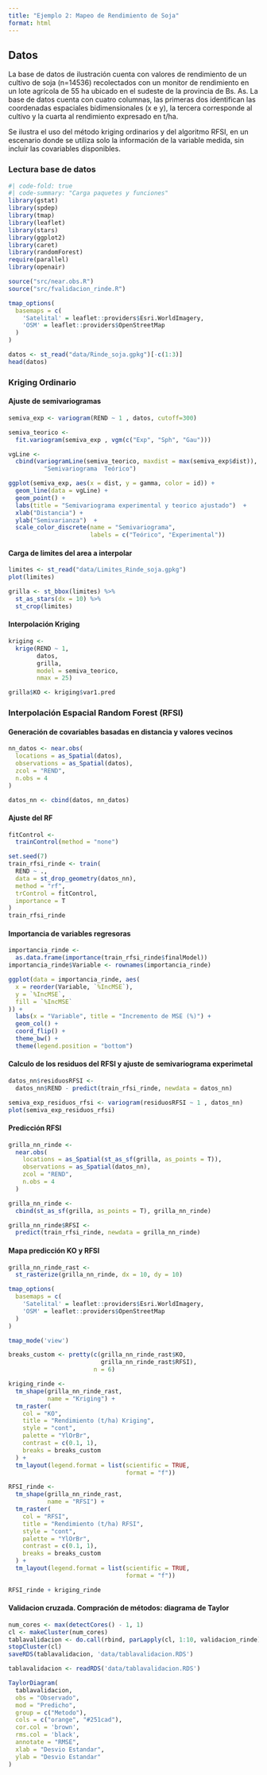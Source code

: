 ```yaml
---
title: "Ejemplo 2: Mapeo de Rendimiento de Soja"
format: html
---
```


## Datos
La base de datos de ilustración cuenta con valores de rendimiento de un cultivo de soja (n=14536) recolectados con un monitor de rendimiento en un lote agrícola de 55 ha ubicado en el sudeste de la provincia de Bs. As. La base de datos cuenta con cuatro columnas, las primeras dos identifican las coordenadas espaciales bidimensionales (x e y), la tercera corresponde al cultivo y la cuarta al rendimiento expresado en t/ha.

Se ilustra el uso del método kriging ordinarios y del algoritmo RFSI, en un escenario donde se utiliza solo la información de la variable medida, sin incluir las covariables disponibles. 


### Lectura base de datos

```r
#| code-fold: true
#| code-summary: "Carga paquetes y funciones"
library(gstat)
library(spdep)
library(tmap)
library(leaflet)
library(stars)
library(ggplot2)
library(caret)
library(randomForest)
require(parallel)
library(openair)

source("src/near.obs.R")
source("src/fvalidacion_rinde.R")

tmap_options(
  basemaps = c(
    'Satelital' = leaflet::providers$Esri.WorldImagery,
    'OSM' = leaflet::providers$OpenStreetMap
  )
)
```


```r
datos <- st_read("data/Rinde_soja.gpkg")[-c(1:3)]
head(datos)
```

### Kriging Ordinario 

#### Ajuste de semivariogramas

```r
semiva_exp <- variogram(REND ~ 1 , datos, cutoff=300)

semiva_teorico <-
  fit.variogram(semiva_exp , vgm(c("Exp", "Sph", "Gau")))

vgLine <-
  cbind(variogramLine(semiva_teorico, maxdist = max(semiva_exp$dist)), id =
          "Semivariograma  Teórico")

ggplot(semiva_exp, aes(x = dist, y = gamma, color = id)) +
  geom_line(data = vgLine) +
  geom_point() +
  labs(title = "Semivariograma experimental y teorico ajustado")  +
  xlab("Distancia") +
  ylab("Semivarianza")  +
  scale_color_discrete(name = "Semivariograma",
                       labels = c("Teórico", "Experimental"))

```

#### Carga de limites del area a interpolar
```r
limites <- st_read("data/Limites_Rinde_soja.gpkg")
plot(limites)

grilla <- st_bbox(limites) %>%
  st_as_stars(dx = 10) %>%
  st_crop(limites)

```

#### Interpolación Kriging
```r
kriging <-
  krige(REND ~ 1,
        datos,
        grilla,
        model = semiva_teorico,
        nmax = 25)

grilla$KO <- kriging$var1.pred
```

### Interpolación Espacial Random Forest (RFSI)

#### Generación de covariables basadas en distancia y valores vecinos
```r
nn_datos <- near.obs(
  locations = as_Spatial(datos),
  observations = as_Spatial(datos),
  zcol = "REND",
  n.obs = 4
)

datos_nn <- cbind(datos, nn_datos)
```

#### Ajuste del RF
```r
fitControl <-
  trainControl(method = "none")

set.seed(7)
train_rfsi_rinde <- train(
  REND ~ .,
  data = st_drop_geometry(datos_nn),
  method = "rf",
  trControl = fitControl,
  importance = T
)
train_rfsi_rinde
```

#### Importancia de variables regresoras
```r
importancia_rinde <-
  as.data.frame(importance(train_rfsi_rinde$finalModel))
importancia_rinde$Variable <- rownames(importancia_rinde)

ggplot(data = importancia_rinde, aes(
  x = reorder(Variable, `%IncMSE`),
  y = `%IncMSE`,
  fill = `%IncMSE`
)) +
  labs(x = "Variable", title = "Incremento de MSE (%)") +
  geom_col() +
  coord_flip() +
  theme_bw() +
  theme(legend.position = "bottom")
```

#### Calculo de los residuos del RFSI y ajuste de semivariograma experimetal

```r
datos_nn$residuosRFSI <-
  datos_nn$REND - predict(train_rfsi_rinde, newdata = datos_nn)

semiva_exp_residuos_rfsi <- variogram(residuosRFSI ~ 1 , datos_nn)
plot(semiva_exp_residuos_rfsi)
```


#### Predicción RFSI

```r
grilla_nn_rinde <-
  near.obs(
    locations = as_Spatial(st_as_sf(grilla, as_points = T)),
    observations = as_Spatial(datos_nn),
    zcol = "REND",
    n.obs = 4
  )

grilla_nn_rinde <-
  cbind(st_as_sf(grilla, as_points = T), grilla_nn_rinde)

grilla_nn_rinde$RFSI <-
  predict(train_rfsi_rinde, newdata = grilla_nn_rinde)
```

#### Mapa predicción KO y RFSI

```r
grilla_nn_rinde_rast <-
  st_rasterize(grilla_nn_rinde, dx = 10, dy = 10)

tmap_options(
  basemaps = c(
    'Satelital' = leaflet::providers$Esri.WorldImagery,
    'OSM' = leaflet::providers$OpenStreetMap
  )
)

tmap_mode('view')

breaks_custom <- pretty(c(grilla_nn_rinde_rast$KO,
                          grilla_nn_rinde_rast$RFSI),
                        n = 6)

kriging_rinde <-
  tm_shape(grilla_nn_rinde_rast,
           name = "Kriging") +
  tm_raster(
    col = "KO",
    title = "Rendimiento (t/ha) Kriging",
    style = "cont",
    palette = "YlOrBr",
    contrast = c(0.1, 1),
    breaks = breaks_custom
  ) +
  tm_layout(legend.format = list(scientific = TRUE,
                                 format = "f"))

RFSI_rinde <-
  tm_shape(grilla_nn_rinde_rast,
           name = "RFSI") +
  tm_raster(
    col = "RFSI",
    title = "Rendimiento (t/ha) RFSI",
    style = "cont",
    palette = "YlOrBr",
    contrast = c(0.1, 1),
    breaks = breaks_custom
  ) +
  tm_layout(legend.format = list(scientific = TRUE,
                                 format = "f"))
```

```r
RFSI_rinde + kriging_rinde

```

#### Validacion cruzada. Compración de métodos: diagrama de Taylor
```r
num_cores <- max(detectCores() - 1, 1)
cl <- makeCluster(num_cores)
tablavalidacion <- do.call(rbind, parLapply(cl, 1:10, validacion_rinde))
stopCluster(cl)
saveRDS(tablavalidacion, 'data/tablavalidacion.RDS')
```

```r
tablavalidacion <- readRDS('data/tablavalidacion.RDS')
```


```r
TaylorDiagram(
  tablavalidacion,
  obs = "Observado",
  mod = "Predicho",
  group = c("Metodo"),
  cols = c("orange", "#251cad"),
  cor.col = 'brown',
  rms.col = 'black',
  annotate = "RMSE",
  xlab = "Desvio Estandar",
  ylab = "Desvio Estandar"
)

```

